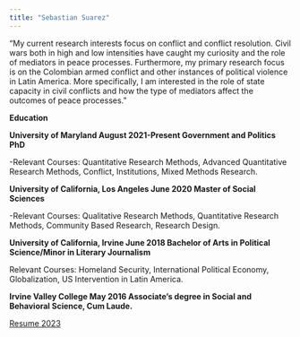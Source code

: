 ```yaml
---
title: "Sebastian Suarez"
---
```


"My current research interests focus on conflict and conflict resolution. Civil wars both in high and low intensities have caught my curiosity and the role of mediators in peace processes. Furthermore, my primary research focus is on the Colombian armed conflict and other instances of political violence in Latin America. More specifically, I am interested in the role of state capacity in civil conflicts and how the type of mediators affect the outcomes of peace processes."

**Education**

**University of Maryland August 2021-Present Government and Politics PhD**

-Relevant Courses: Quantitative Research Methods, Advanced Quantitative Research Methods, Conflict, Institutions, Mixed Methods Research.

**University of California, Los Angeles June 2020 Master of Social Sciences**

-Relevant Courses: Qualitative Research Methods, Quantitative Research Methods, Community Based Research, Research Design. 

**University of California, Irvine June 2018 Bachelor of Arts in Political Science/Minor in Literary Journalism**

Relevant Courses: Homeland Security, International Political Economy, Globalization, US Intervention in Latin America. 

**Irvine Valley College May 2016 Associate's degree in Social and Behavioral Science, Cum Laude.**

[Resume 2023](https://docs.google.com/document/d/16kwvS5TWIbtpxTOUhnggD6VYXf11smzZO2Zxq2QFqaI/edit?usp=sharing)\
